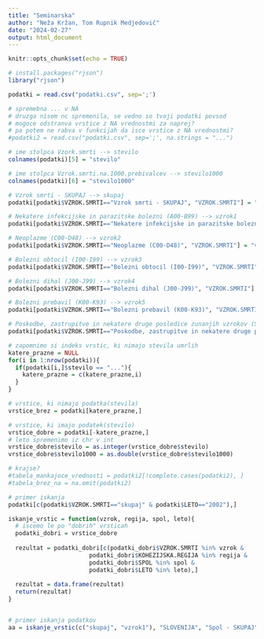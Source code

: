 ```yaml
---
title: "Seminarska"
author: "Neža Kržan, Tom Rupnik Medjedovič"
date: "2024-02-27"
output: html_document
---
```


```r
knitr::opts_chunk$set(echo = TRUE)

# install.packages("rjson")
library("rjson")
```

```r
podatki = read.csv("podatki.csv", sep=';')

# spremebna ... v NA
# druzga nisem nc spremenila, se vedno so tvoji podatki povsod
# mogoce odstranva vrstice z NA vrednostmi za naprej?
# pa potem ne rabva v funkcijah da isce vrstice z NA vrednostmi?
#podatki2 = read.csv("podatki.csv", sep=';', na.strings = "...")

# ime stolpca Vzork.smrti --> stevilo
colnames(podatki)[5] = "stevilo"

# ime stolpca Vzrok.smrti.na.1000.prebivalcev --> stevilo1000
colnames(podatki)[6] = "stevilo1000"

# Vzrok smrti - SKUPAJ --> skupaj
podatki[podatki$VZROK.SMRTI=="Vzrok smrti - SKUPAJ", "VZROK.SMRTI"] = "skupaj"

# Nekatere infekcijske in parazitske bolezni (A00-B99) --> vzrok1
podatki[podatki$VZROK.SMRTI=="Nekatere infekcijske in parazitske bolezni (A00-B99)", "VZROK.SMRTI"] = "vzrok1"

# Neoplazme (C00-D48) --> vzrok2
podatki[podatki$VZROK.SMRTI=="Neoplazme (C00-D48)", "VZROK.SMRTI"] = "vzrok2"

# Bolezni obtocil (I00-I99) --> vzrok3
podatki[podatki$VZROK.SMRTI=="Bolezni obtocil (I00-I99)", "VZROK.SMRTI"] = "vzrok3"

# Bolezni dihal (J00-J99) --> vzrok4
podatki[podatki$VZROK.SMRTI=="Bolezni dihal (J00-J99)", "VZROK.SMRTI"] = "vzrok4"

# Bolezni prebavil (K00-K93) --> vzrok5
podatki[podatki$VZROK.SMRTI=="Bolezni prebavil (K00-K93)", "VZROK.SMRTI"] = "vzrok5"

# Poskodbe, zastrupitve in nekatere druge posledice zunanjih vzrokov (S00-T98) --> vzrok6
podatki[podatki$VZROK.SMRTI=="Poskodbe, zastrupitve in nekatere druge posledice zunanjih vzrokov (S00-T98)", "VZROK.SMRTI"] = "vzrok6"
```

```r
# zapomnimo si indeks vrstic, ki nimajo stevila umrlih
katere_prazne = NULL
for(i in 1:nrow(podatki)){
  if(podatki[i,]$stevilo == "..."){
    katere_prazne = c(katere_prazne,i)
  }
}

# vrstice, ki nimajo podatka(stevila)
vrstice_brez = podatki[katere_prazne,]

# vrstice, ki imajo podatek(stevilo)
vrstice_dobre = podatki[-katere_prazne,]
# leto spremenimo iz chr v int
vrstice_dobre$stevilo = as.integer(vrstice_dobre$stevilo)
vrstice_dobre$stevilo1000 = as.double(vrstice_dobre$stevilo1000)

# krajse?
#tabela_mankajoce_vrednosti = podatki2[!complete.cases(podatki2), ]
#tabela_brez_na = na.omit(podatki2)
```


```r
# primer iskanja
podatki[c(podatki$VZROK.SMRTI=="skupaj" & podatki$LETO=="2002"),]
```

```r
iskanje_vrstic = function(vzrok, regija, spol, leto){
  # iscemo le po "dobrih" vrsticah
  podatki_dobri = vrstice_dobre
  
  rezultat = podatki_dobri[c(podatki_dobri$VZROK.SMRTI %in% vzrok &
                       podatki_dobri$KOHEZIJSKA.REGIJA %in% regija &
                       podatki_dobri$SPOL %in% spol &
                       podatki_dobri$LETO %in% leto),]
  
  rezultat = data.frame(rezultat)
  return(rezultat)
}


# primer iskanja podatkov
aa = iskanje_vrstic(c("skupaj", "vzrok1"), "SLOVENIJA", "Spol - SKUPAJ", c(2002:2022))
```

